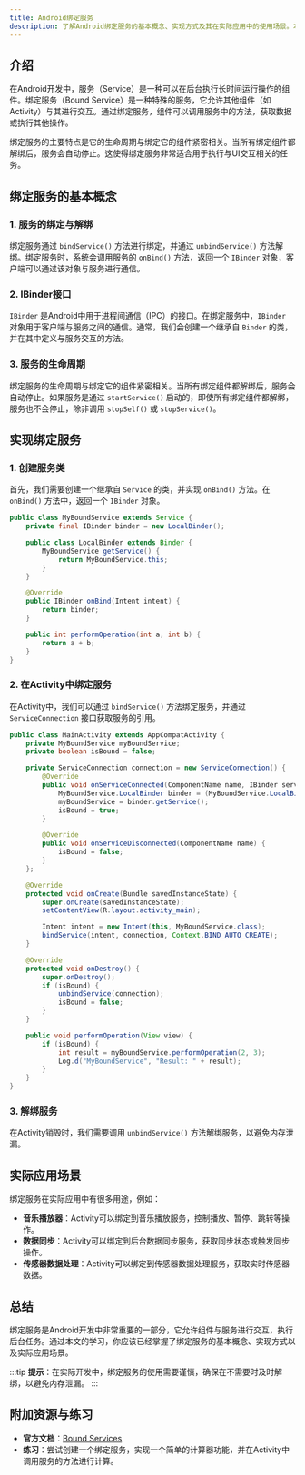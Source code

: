 ```yaml
---
title: Android绑定服务
description: 了解Android绑定服务的基本概念、实现方式及其在实际应用中的使用场景。本文适合初学者，包含代码示例和详细解释。
---
```


## 介绍

在Android开发中，服务（Service）是一种可以在后台执行长时间运行操作的组件。绑定服务（Bound Service）是一种特殊的服务，它允许其他组件（如Activity）与其进行交互。通过绑定服务，组件可以调用服务中的方法，获取数据或执行其他操作。

绑定服务的主要特点是它的生命周期与绑定它的组件紧密相关。当所有绑定组件都解绑后，服务会自动停止。这使得绑定服务非常适合用于执行与UI交互相关的任务。

## 绑定服务的基本概念

### 1. 服务的绑定与解绑

绑定服务通过 `bindService()` 方法进行绑定，并通过 `unbindService()` 方法解绑。绑定服务时，系统会调用服务的 `onBind()` 方法，返回一个 `IBinder` 对象，客户端可以通过该对象与服务进行通信。

### 2. IBinder接口

`IBinder` 是Android中用于进程间通信（IPC）的接口。在绑定服务中，`IBinder` 对象用于客户端与服务之间的通信。通常，我们会创建一个继承自 `Binder` 的类，并在其中定义与服务交互的方法。

### 3. 服务的生命周期

绑定服务的生命周期与绑定它的组件紧密相关。当所有绑定组件都解绑后，服务会自动停止。如果服务是通过 `startService()` 启动的，即使所有绑定组件都解绑，服务也不会停止，除非调用 `stopSelf()` 或 `stopService()`。

## 实现绑定服务

### 1. 创建服务类

首先，我们需要创建一个继承自 `Service` 的类，并实现 `onBind()` 方法。在 `onBind()` 方法中，返回一个 `IBinder` 对象。

```java
public class MyBoundService extends Service {
    private final IBinder binder = new LocalBinder();

    public class LocalBinder extends Binder {
        MyBoundService getService() {
            return MyBoundService.this;
        }
    }

    @Override
    public IBinder onBind(Intent intent) {
        return binder;
    }

    public int performOperation(int a, int b) {
        return a + b;
    }
}
```

### 2. 在Activity中绑定服务

在Activity中，我们可以通过 `bindService()` 方法绑定服务，并通过 `ServiceConnection` 接口获取服务的引用。

```java
public class MainActivity extends AppCompatActivity {
    private MyBoundService myBoundService;
    private boolean isBound = false;

    private ServiceConnection connection = new ServiceConnection() {
        @Override
        public void onServiceConnected(ComponentName name, IBinder service) {
            MyBoundService.LocalBinder binder = (MyBoundService.LocalBinder) service;
            myBoundService = binder.getService();
            isBound = true;
        }

        @Override
        public void onServiceDisconnected(ComponentName name) {
            isBound = false;
        }
    };

    @Override
    protected void onCreate(Bundle savedInstanceState) {
        super.onCreate(savedInstanceState);
        setContentView(R.layout.activity_main);

        Intent intent = new Intent(this, MyBoundService.class);
        bindService(intent, connection, Context.BIND_AUTO_CREATE);
    }

    @Override
    protected void onDestroy() {
        super.onDestroy();
        if (isBound) {
            unbindService(connection);
            isBound = false;
        }
    }

    public void performOperation(View view) {
        if (isBound) {
            int result = myBoundService.performOperation(2, 3);
            Log.d("MyBoundService", "Result: " + result);
        }
    }
}
```

### 3. 解绑服务

在Activity销毁时，我们需要调用 `unbindService()` 方法解绑服务，以避免内存泄漏。

## 实际应用场景

绑定服务在实际应用中有很多用途，例如：

- **音乐播放器**：Activity可以绑定到音乐播放服务，控制播放、暂停、跳转等操作。
- **数据同步**：Activity可以绑定到后台数据同步服务，获取同步状态或触发同步操作。
- **传感器数据处理**：Activity可以绑定到传感器数据处理服务，获取实时传感器数据。

## 总结

绑定服务是Android开发中非常重要的一部分，它允许组件与服务进行交互，执行后台任务。通过本文的学习，你应该已经掌握了绑定服务的基本概念、实现方式以及实际应用场景。

:::tip
**提示**：在实际开发中，绑定服务的使用需要谨慎，确保在不需要时及时解绑，以避免内存泄漏。
:::

## 附加资源与练习

- **官方文档**：[Bound Services](https://developer.android.com/guide/components/bound-services)
- **练习**：尝试创建一个绑定服务，实现一个简单的计算器功能，并在Activity中调用服务的方法进行计算。